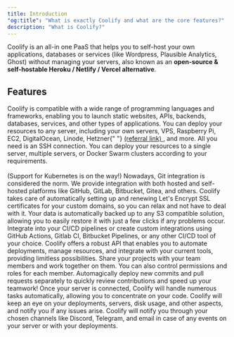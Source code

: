```yaml
---
title: Introduction
"og:title": "What is exactly Coolify and what are the core features?"
description: "What is Coolify?"
---
```


Coolify is an all-in one PaaS that helps you to self-host your own applications, databases or services (like Wordpress, Plausible Analytics, Ghost) without managing your servers, also known as an **open-source & self-hostable Heroku / Netlify / Vercel alternative**.

## Features

<CardGroup cols={2}>
  <Card title="Any Language" icon="code">
    Coolify is compatible with a wide range of programming languages and
    frameworks, enabling you to launch static websites, APIs, backends,
    databases, services, and other types of applications.
  </Card>
  <Card title="Any Server" icon="server">
    You can deploy your resources to any server, including your own servers,
    VPS, Raspberry Pi, EC2, DigitalOcean, Linode, Hetzner{" "}
    <a class="underline" href="https://coolify.io/hetzner" target="_blank">
      (referral link)
    </a>
    , and more. All you need is an SSH connection.
  </Card>
  <Card title="Any Use Case" icon="screwdriver-wrench">
    You can deploy your resources to a single server, multiple servers, or
    Docker Swarm clusters according to your requirements.
    <br />
    <br />
    (Support for Kubernetes is on the way!)
  </Card>
  <Card title="Push to Deploy" icon="git">
    Nowadays, Git integration is considered the norm. We provide integration
    with both hosted and self-hosted platforms like GitHub, GitLab, Bitbucket,
    Gitea, and others.
  </Card>
  <Card title="Free SSL Certificates" icon="lock">
    Coolify takes care of automatically setting up and renewing Let's Encrypt
    SSL certificates for your custom domains, so you can relax and not have to
    deal with it.
  </Card>
  <Card title="Automatic DB Backups" icon="database">
    Your data is automatically backed up to any S3 compatible solution, allowing
    you to easily restore it with just a few clicks if any problems occur.
  </Card>
  <Card title="Webhooks" icon="webhook">
    Integrate into your CI/CD pipelines or create custom integrations using
    GitHub Actions, Gitlab CI, Bitbucket Pipelines, or any other CI/CD tool of
    your choice.
  </Card>
  <Card title="Powerful API" icon="square-code">
    Coolify offers a robust API that enables you to automate deployments, manage
    resources, and integrate with your current tools, providing limitless
    possibilities.
  </Card>
  <Card title="Collaborative" icon="people">
    Share your projects with your team members and work together on them. You
    can also control permissions and roles for each member.
  </Card>
  <Card title="Pull Request Deployments" icon="rocket">
    Automagically deploy new commits and pull requests separately to quickly
    review contributions and speed up your teamwork!
  </Card>
  <Card title="Server Automations" icon="robot">
    Once your server is connected, Coolify will handle numerous tasks
    automatically, allowing you to concentrate on your code.
  </Card>
  <Card title="Monitoring" icon="heart-pulse">
    Coolify will keep an eye on your deployments, servers, disk usage, and other
    aspects, and notify you if any issues arise.
  </Card>
  <Card title="Notifications" icon="bell">
    Coolify will notify you through your chosen channels like Discord, Telegram,
    and email in case of any events on your server or with your deployments.
  </Card>
</CardGroup>
